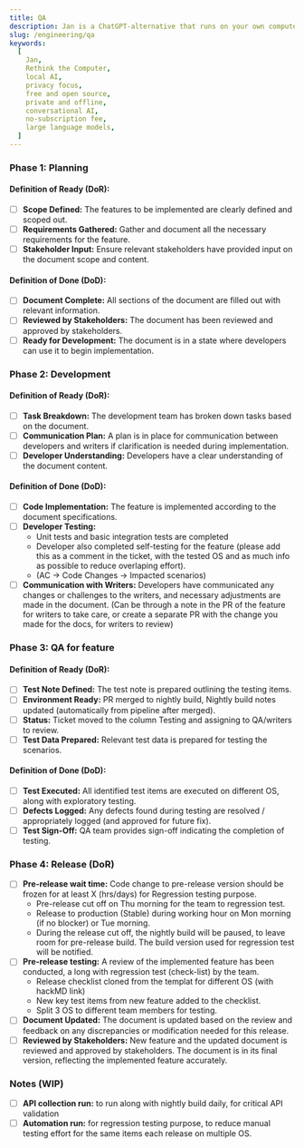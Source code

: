 ```yaml
---
title: QA
description: Jan is a ChatGPT-alternative that runs on your own computer, with a local API server.
slug: /engineering/qa
keywords:
  [
    Jan,
    Rethink the Computer,
    local AI,
    privacy focus,
    free and open source,
    private and offline,
    conversational AI,
    no-subscription fee,
    large language models,
  ]
---
```


### Phase 1: Planning

#### Definition of Ready (DoR):

- [ ] **Scope Defined:** The features to be implemented are clearly defined and scoped out.
- [ ] **Requirements Gathered:** Gather and document all the necessary requirements for the feature.
- [ ] **Stakeholder Input:** Ensure relevant stakeholders have provided input on the document scope and content.

#### Definition of Done (DoD):

- [ ] **Document Complete:** All sections of the document are filled out with relevant information.
- [ ] **Reviewed by Stakeholders:** The document has been reviewed and approved by stakeholders.
- [ ] **Ready for Development:** The document is in a state where developers can use it to begin implementation.

### Phase 2: Development

#### Definition of Ready (DoR):

- [ ] **Task Breakdown:** The development team has broken down tasks based on the document.
- [ ] **Communication Plan:** A plan is in place for communication between developers and writers if clarification is needed during implementation.
- [ ] **Developer Understanding:** Developers have a clear understanding of the document content.

#### Definition of Done (DoD):

- [ ] **Code Implementation:** The feature is implemented according to the document specifications.
- [ ] **Developer Testing:**
  - Unit tests and basic integration tests are completed
  - Developer also completed self-testing for the feature (please add this as a comment in the ticket, with the tested OS and as much info as possible to reduce overlaping effort).
  - (AC -> Code Changes -> Impacted scenarios)
- [ ] **Communication with Writers:** Developers have communicated any changes or challenges to the writers, and necessary adjustments are made in the document. (Can be through a note in the PR of the feature for writers to take care, or create a separate PR with the change you made for the docs, for writers to review)

### Phase 3: QA for feature

#### Definition of Ready (DoR):

- [ ] **Test Note Defined:** The test note is prepared outlining the testing items.
- [ ] **Environment Ready:** PR merged to nightly build, Nightly build notes updated (automatically from pipeline after merged).
- [ ] **Status:** Ticket moved to the column Testing and assigning to QA/writers to review.
- [ ] **Test Data Prepared:** Relevant test data is prepared for testing the scenarios.

#### Definition of Done (DoD):

- [ ] **Test Executed:** All identified test items are executed on different OS, along with exploratory testing.
- [ ] **Defects Logged:** Any defects found during testing are resolved / appropriately logged (and approved for future fix).
- [ ] **Test Sign-Off:** QA team provides sign-off indicating the completion of testing.

### Phase 4: Release (DoR)

- [ ] **Pre-release wait time:** Code change to pre-release version should be frozen for at least X (hrs/days) for Regression testing purpose.
  - Pre-release cut off on Thu morning for the team to regression test.
  - Release to production (Stable) during working hour on Mon morning (if no blocker) or Tue morning.
  - During the release cut off, the nightly build will be paused, to leave room for pre-release build. The build version used for regression test will be notified.
- [ ] **Pre-release testing:** A review of the implemented feature has been conducted, a long with regression test (check-list) by the team.
  - Release checklist cloned from the templat for different OS (with hackMD link)
  - New key test items from new feature added to the checklist.
  - Split 3 OS to different team members for testing.
- [ ] **Document Updated:** The document is updated based on the review and feedback on any discrepancies or modification needed for this release.
- [ ] **Reviewed by Stakeholders:** New feature and the updated document is reviewed and approved by stakeholders. The document is in its final version, reflecting the implemented feature accurately.

### Notes (WIP)

- [ ] **API collection run:** to run along with nightly build daily, for critical API validation
- [ ] **Automation run:** for regression testing purpose, to reduce manual testing effort for the same items each release on multiple OS.
